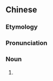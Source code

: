 {{also|萤火虫儿}}
==Chinese==
{{zh-forms|s=萤火虫儿|type=31}}

===Etymology===
{{zh-compound|螢火蟲|兒|[[firefly]]|''diminutive suffix''}}

===Pronunciation===
{{zh-pron
|m=yínghuǒchóngr
|cat=n
}}

===Noun===
{{zh-noun}}

# {{zh-erhua form of}}